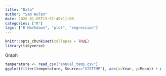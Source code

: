 ```yaml
---
title: "Data"
author: "Sam Nolan"
date: 2020-01-05T13:57:49+11:00
categories: ["R"]
tags: ["R Markdown", "plot", "regression"]
---
```


```r
knitr::opts_chunk$set(collapse = TRUE)
library(tidyverse)
```

Graph

```r
temperature <- read_csv("annual_temp.csv")
ggplot(filter(temperature, Source=="GISTEMP"), aes(x=Year, y=Mean)) + geom_line()
```
